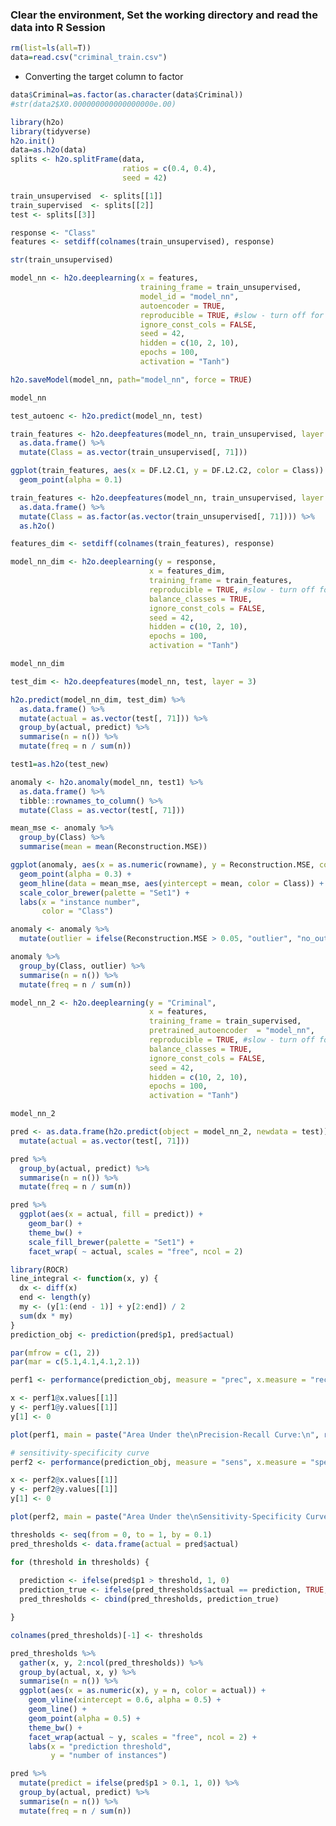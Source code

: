 ### Clear the environment, Set the working directory and read the data into R Session
```{r}
rm(list=ls(all=T))
data=read.csv("criminal_train.csv")
```


* Converting the target column to factor
```{r}
data$Criminal=as.factor(as.character(data$Criminal)) 
#str(data2$X0.000000000000000000e.00)
```

```{r}
library(h2o)
library(tidyverse)
h2o.init()
data=as.h2o(data)
splits <- h2o.splitFrame(data, 
                         ratios = c(0.4, 0.4), 
                         seed = 42)

train_unsupervised  <- splits[[1]]
train_supervised  <- splits[[2]]
test <- splits[[3]]

response <- "Class"
features <- setdiff(colnames(train_unsupervised), response)

str(train_unsupervised)

```


```{r}
model_nn <- h2o.deeplearning(x = features,
                             training_frame = train_unsupervised,
                             model_id = "model_nn",
                             autoencoder = TRUE,
                             reproducible = TRUE, #slow - turn off for real problems
                             ignore_const_cols = FALSE,
                             seed = 42,
                             hidden = c(10, 2, 10), 
                             epochs = 100,
                             activation = "Tanh")
```


```{r}
h2o.saveModel(model_nn, path="model_nn", force = TRUE)
```

```{r}

model_nn
```
```{r}
test_autoenc <- h2o.predict(model_nn, test)
```

```{r}
train_features <- h2o.deepfeatures(model_nn, train_unsupervised, layer = 2) %>%
  as.data.frame() %>%
  mutate(Class = as.vector(train_unsupervised[, 71]))
```
```{r}
ggplot(train_features, aes(x = DF.L2.C1, y = DF.L2.C2, color = Class)) +
  geom_point(alpha = 0.1)
```

```{r}
train_features <- h2o.deepfeatures(model_nn, train_unsupervised, layer = 3) %>%
  as.data.frame() %>%
  mutate(Class = as.factor(as.vector(train_unsupervised[, 71]))) %>%
  as.h2o()
```
```{r}
features_dim <- setdiff(colnames(train_features), response)
```

```{r}
model_nn_dim <- h2o.deeplearning(y = response,
                               x = features_dim,
                               training_frame = train_features,
                               reproducible = TRUE, #slow - turn off for real problems
                               balance_classes = TRUE,
                               ignore_const_cols = FALSE,
                               seed = 42,
                               hidden = c(10, 2, 10), 
                               epochs = 100,
                               activation = "Tanh")
```

```{r}
model_nn_dim
```
```{r}
test_dim <- h2o.deepfeatures(model_nn, test, layer = 3)
```

```{r}
h2o.predict(model_nn_dim, test_dim) %>%
  as.data.frame() %>%
  mutate(actual = as.vector(test[, 71])) %>%
  group_by(actual, predict) %>%
  summarise(n = n()) %>%
  mutate(freq = n / sum(n))
```
```{r}
test1=as.h2o(test_new)
```

```{r}
anomaly <- h2o.anomaly(model_nn, test1) %>%
  as.data.frame() %>%
  tibble::rownames_to_column() %>%
  mutate(Class = as.vector(test[, 71]))

```

```{r}
mean_mse <- anomaly %>%
  group_by(Class) %>%
  summarise(mean = mean(Reconstruction.MSE))
```

```{r}
ggplot(anomaly, aes(x = as.numeric(rowname), y = Reconstruction.MSE, color = as.factor(Class))) +
  geom_point(alpha = 0.3) +
  geom_hline(data = mean_mse, aes(yintercept = mean, color = Class)) +
  scale_color_brewer(palette = "Set1") +
  labs(x = "instance number",
       color = "Class")
```
```{r}
anomaly <- anomaly %>%
  mutate(outlier = ifelse(Reconstruction.MSE > 0.05, "outlier", "no_outlier"))

anomaly %>%
  group_by(Class, outlier) %>%
  summarise(n = n()) %>%
  mutate(freq = n / sum(n))
```

```{r}
model_nn_2 <- h2o.deeplearning(y = "Criminal",
                               x = features,
                               training_frame = train_supervised,
                               pretrained_autoencoder  = "model_nn",
                               reproducible = TRUE, #slow - turn off for real problems
                               balance_classes = TRUE,
                               ignore_const_cols = FALSE,
                               seed = 42,
                               hidden = c(10, 2, 10), 
                               epochs = 100,
                               activation = "Tanh")
```
```{r}
model_nn_2
```
```{r}
pred <- as.data.frame(h2o.predict(object = model_nn_2, newdata = test)) %>%
  mutate(actual = as.vector(test[, 71]))
```

```{r}
pred %>%
  group_by(actual, predict) %>%
  summarise(n = n()) %>%
  mutate(freq = n / sum(n)) 
```
```{r}
pred %>%
  ggplot(aes(x = actual, fill = predict)) +
    geom_bar() +
    theme_bw() +
    scale_fill_brewer(palette = "Set1") +
    facet_wrap( ~ actual, scales = "free", ncol = 2)
```

```{r}
library(ROCR)
line_integral <- function(x, y) {
  dx <- diff(x)
  end <- length(y)
  my <- (y[1:(end - 1)] + y[2:end]) / 2
  sum(dx * my)
} 
prediction_obj <- prediction(pred$p1, pred$actual)
```

```{r}
par(mfrow = c(1, 2))
par(mar = c(5.1,4.1,4.1,2.1))
```

```{r}
perf1 <- performance(prediction_obj, measure = "prec", x.measure = "rec") 

x <- perf1@x.values[[1]]
y <- perf1@y.values[[1]]
y[1] <- 0
```

```{r}
plot(perf1, main = paste("Area Under the\nPrecision-Recall Curve:\n", round(abs(line_integral(x,y)), digits = 3)))
```
```{r}
# sensitivity-specificity curve
perf2 <- performance(prediction_obj, measure = "sens", x.measure = "spec") 

x <- perf2@x.values[[1]]
y <- perf2@y.values[[1]]
y[1] <- 0

plot(perf2, main = paste("Area Under the\nSensitivity-Specificity Curve:\n", round(abs(line_integral(x,y)), digits = 3)))
```

```{r}
thresholds <- seq(from = 0, to = 1, by = 0.1)
pred_thresholds <- data.frame(actual = pred$actual)

for (threshold in thresholds) {
  
  prediction <- ifelse(pred$p1 > threshold, 1, 0)
  prediction_true <- ifelse(pred_thresholds$actual == prediction, TRUE, FALSE)
  pred_thresholds <- cbind(pred_thresholds, prediction_true)

}

colnames(pred_thresholds)[-1] <- thresholds
```


```{r}
pred_thresholds %>%
  gather(x, y, 2:ncol(pred_thresholds)) %>%
  group_by(actual, x, y) %>%
  summarise(n = n()) %>%
  ggplot(aes(x = as.numeric(x), y = n, color = actual)) +
    geom_vline(xintercept = 0.6, alpha = 0.5) +
    geom_line() +
    geom_point(alpha = 0.5) +
    theme_bw() +
    facet_wrap(actual ~ y, scales = "free", ncol = 2) +
    labs(x = "prediction threshold",
         y = "number of instances")
```
```{r}
pred %>%
  mutate(predict = ifelse(pred$p1 > 0.1, 1, 0)) %>%
  group_by(actual, predict) %>%
  summarise(n = n()) %>%
  mutate(freq = n / sum(n)) 

```

